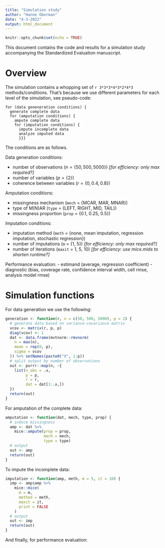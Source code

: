 ```yaml
---
title: "Simulation study"
author: "Hanne Oberman"
date: "4-3-2022"
output: html_document
---
```


```r
knitr::opts_chunk$set(echo = TRUE)
```

This document contains the code and results for a simulation study accompanying the Standardized Evaluation manuscript.

# Overview 

The simulation contains a whopping set of `r 3*3*3*4*3*2*4*3` methods/conditions. That's because we use different parameters for each level of the simulation, see pseudo-code:

```
for (data geneneration conditions) {
  generate complete data
  for (amputation conditions) {
    ampute complete data
    for (imputation conditions) {
      impute incomplete data
      analyze imputed data
      }}}
```

The conditions are as follows. 

Data generation conditions:

- number of observations ($n = \{50, 500, 5000\}$) *[for efficiency: only max required?]*
- number of variables ($p = \{2\}$)
- coherence between variables ($r = \{0, 0.4, 0.8\}$)

Amputation conditions:

- missingness mechanism (`mech` = {MCAR, MAR, MNAR})
- type of M(N)AR (`type` = {LEFT, RIGHT, MID, TAIL})
- missingness proportion (`prop` = {0.1, 0.25, 0.5})

Imputation conditions:

- imputation method (`meth` = {none, mean imputation, regression imputation, stochastic regression})
- number of imputations (`m` = {1, 5}) *[for efficiency: only max required?]*
- number of iterations (`maxit` = 1, 5, 10) *[for efficiency: use mice.mids to shorten runtime?]*

Performance evaluation:
- estimand (average, regression coefficient)
- diagnostic (bias, coverage rate, confidence interval width, cell rmse, analysis model rmse)

# Simulation functions

For data generation we use the following:

```r
generation <- function(r, n = c(50, 500, 5000), p = 2) {
  # generate data based on variance-covariance matrix
  vcov <- matrix(r, p, p)
  diag(vcov) <- 1
  dat <- data.frame(mvtnorm::rmvnorm(
    n = max(n),
    mean = rep(0, p),
    sigma = vcov
  )) %>% setNames(paste0("X", 1:p))
  # split output by number of observations
  out <- purrr::map(n, ~{
    list(n_obs = .x,
         p = p,
         r = r,
         dat = dat[1:.x,])
  })
  return(out)
}
```

For amputation of the complete data:

```r
amputation <- function(dat, mech, type, prop) {
  # induce missingness
  amp <- dat %>%
    mice::ampute(prop = prop,
                 mech = mech,
                 type = type)
  # output
  out <- amp
  return(out)
}
```

To impute the incomplete data:

```r
imputation <- function(amp, meth, m = 5, it = 10) {
  imp <- amp$amp %>%
    mice::mice(
      m = m,
      method = meth,
      maxit = it,
      print = FALSE
    )
  # output
  out <- imp
  return(out)
}
```

And finally, for performance evaluation:

```r

```

